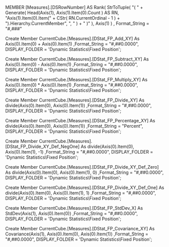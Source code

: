


MEMBER [Measures].[DSRowNumber] AS
Rank(
	StrToTuple(
		"( " +
		Generate(
			Head(Axis(1), Axis(1).Item(0).Count ) AS RN,
			"Axis(1).Item(0).Item(" + CStr( RN.CurrentOrdinal - 1 ) + ").Hierarchy.CurrentMember",
			", "
		) +
		" )"
	),
	Axis(1)
)
, Format_String = "#,###" 


Create Member CurrentCube.[Measures].[DStat_FP_Add_XY] As 
Axis(0).Item(0) + Axis(0).Item(1)
,Format_String = "#,##0.0000", DISPLAY_FOLDER = 'Dynamic Statistics\Fixed Position';


Create Member CurrentCube.[Measures].[DStat_FP_Subtract_XY] As 
Axis(0).Item(0) - Axis(0).Item(1)
,Format_String = "#,##0.0000", DISPLAY_FOLDER = 'Dynamic Statistics\Fixed Position';


Create Member CurrentCube.[Measures].[DStat_FP_Multiply_XY] As 
Axis(0).Item(0) * Axis(0).Item(1)
,Format_String = "#,##0.0000", DISPLAY_FOLDER = 'Dynamic Statistics\Fixed Position';


Create Member CurrentCube.[Measures].[DStat_FP_Divide_XY] As 
divide(Axis(0).Item(0), Axis(0).Item(1))
,Format_String = "#,##0.0000", DISPLAY_FOLDER = 'Dynamic Statistics\Fixed Position';


Create Member CurrentCube.[Measures].[DStat_FP_Percentage_XY] As 
divide(Axis(0).Item(0), Axis(0).Item(1))
,Format_String = "Percent", DISPLAY_FOLDER = 'Dynamic Statistics\Fixed Position';


Create Member CurrentCube.[Measures].[DStat_FP_Divide_XY_Def_NegOne] As 
divide(Axis(0).Item(0), Axis(0).Item(1), -1)
,Format_String = "#,##0.0000", DISPLAY_FOLDER = 'Dynamic Statistics\Fixed Position';


Create Member CurrentCube.[Measures].[DStat_FP_Divide_XY_Def_Zero] As 
divide(Axis(0).Item(0), Axis(0).Item(1), 0)
,Format_String = "#,##0.0000", DISPLAY_FOLDER = 'Dynamic Statistics\Fixed Position';


Create Member CurrentCube.[Measures].[DStat_FP_Divide_XY_Def_One] As 
divide(Axis(0).Item(0), Axis(0).Item(1), 1)
,Format_String = "#,##0.0000", DISPLAY_FOLDER = 'Dynamic Statistics\Fixed Position';


Create Member CurrentCube.[Measures].[DStat_FP_StdDev_X] As 
StdDev(Axis(1), Axis(0).Item(0))
,Format_String = "#,##0.0000", DISPLAY_FOLDER = 'Dynamic Statistics\Fixed Position';


Create Member CurrentCube.[Measures].[DStat_FP_Covariance_XY] As 
Covariance(Axis(1), Axis(0).Item(0), Axis(0).Item(1))
,Format_String = "#,##0.0000", DISPLAY_FOLDER = 'Dynamic Statistics\Fixed Position';


